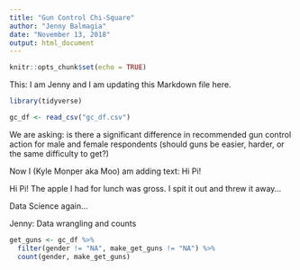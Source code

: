 ```yaml
---
title: "Gun Control Chi-Square"
author: "Jenny Balmagia"
date: "November 13, 2018"
output: html_document
---
```


```r
knitr::opts_chunk$set(echo = TRUE)
```

This: I am Jenny and I am updating this Markdown file here. 

```r
library(tidyverse)

gc_df <- read_csv("gc_df.csv")
```
We are asking: is there a significant difference in recommended gun control action for male and female respondents (should guns be easier, harder, or the same difficulty to get?)


Now I (Kyle Monper aka Moo) am adding text:
Hi Pi!

Hi Pi!
The apple I had for lunch was gross. I spit it out and threw it away...

Data Science again...

Jenny: Data wrangling and counts

```r
get_guns <- gc_df %>% 
  filter(gender != "NA", make_get_guns != "NA") %>% 
  count(gender, make_get_guns)
```

